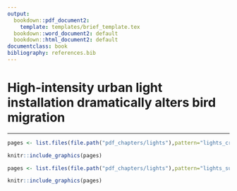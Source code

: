 ```yaml
---
output:
  bookdown::pdf_document2:
    template: templates/brief_template.tex
  bookdown::word_document2: default
  bookdown::html_document2: default
documentclass: book
bibliography: references.bib
---
```


<!-- (ref:cicero-quote) --- Cicero's *de Finibus Bonorum et Malorum*. -->

<!-- ```{block type='savequote', quote_author='(ref:cicero-quote)', include=knitr::is_latex_output()} -->
<!-- Neque porro quisquam est qui dolorem ipsum quia dolor sit amet, consectetur, adipisci velit... -->

<!-- There is no one who loves pain itself, who seeks after it and wants to have it, simply because it is pain... -->
<!-- ``` -->

<!-- 
Notes for adding an opening quote in PDF output:
i) add the reference for the quote with the chunk option quote_author="my author name",
ii) include=knitr::opts_knit$get('rmarkdown.pandoc.to') == 'latex' means that these quotes are only included when output is latex (in HTML output, it would appear by the end of the previous page)
iii) You can't use markdown syntax inside chunk options, so if you want to e.g. italicise a book name in the quote reference use a 'text reference': Create a named piece of text with '(ref:label-name) My text', then link to this in the chunk option with quote_author='(ref:label-name)'
-->

# High-intensity urban light installation dramatically alters bird migration {#high-intensity-lights}
\minitoc <!-- this will include a mini table of contents-->

<!--
The {#rmd-basics} text after the chapter declaration will allow us to link throughout the document back to the beginning of this chapter. Reference labels will automatically be generated if you don't specify them, as the lowercase title with spaces replaced by hypens (e.g. r-markdown-basics). Look for the reference to this label at the beginning of the next chapter.
-->

---------

<!-- ```{r pagebreak, results='asis', eval=knitr::is_latex_output(),echo=F,message=F} -->
<!-- cat('\\newpage') -->
<!-- ``` -->


```r
pages <- list.files(file.path("pdf_chapters/lights"),pattern="lights_crop_Part",full.names = T)

knitr::include_graphics(pages)  
```

```r
pages <- list.files(file.path("pdf_chapters/lights"),pattern="lights_supp_crop_Part",full.names = T)

knitr::include_graphics(pages)  
```